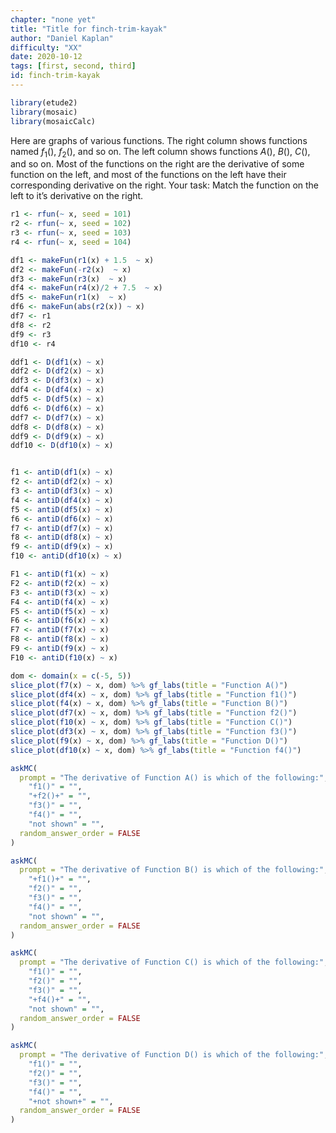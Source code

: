 ```yaml
---
chapter: "none yet"
title: "Title for finch-trim-kayak"
author: "Daniel Kaplan"
difficulty: "XX"
date: 2020-10-12 
tags: [first, second, third]
id: finch-trim-kayak
---
```


```r
library(etude2)
library(mosaic)
library(mosaicCalc)
```

Here are graphs of various functions. The right column shows functions named $f_1()$, $f_2()$, and so on. The left column shows functions $A()$, $B()$, $C()$, and so on. Most of the functions on the right are the derivative of some function on the left, and most of the functions on the left have their corresponding derivative on the right. Your task: Match the function on the left to it's derivative on the right.


```r
r1 <- rfun(~ x, seed = 101)
r2 <- rfun(~ x, seed = 102)
r3 <- rfun(~ x, seed = 103)
r4 <- rfun(~ x, seed = 104)

df1 <- makeFun(r1(x) + 1.5  ~ x)
df2 <- makeFun(-r2(x)  ~ x)
df3 <- makeFun(r3(x)  ~ x)
df4 <- makeFun(r4(x)/2 + 7.5  ~ x)
df5 <- makeFun(r1(x)  ~ x)
df6 <- makeFun(abs(r2(x)) ~ x)
df7 <- r1
df8 <- r2
df9 <- r3
df10 <- r4

ddf1 <- D(df1(x) ~ x)
ddf2 <- D(df2(x) ~ x)
ddf3 <- D(df3(x) ~ x)
ddf4 <- D(df4(x) ~ x)
ddf5 <- D(df5(x) ~ x)
ddf6 <- D(df6(x) ~ x)
ddf7 <- D(df7(x) ~ x)
ddf8 <- D(df8(x) ~ x)
ddf9 <- D(df9(x) ~ x)
ddf10 <- D(df10(x) ~ x)


f1 <- antiD(df1(x) ~ x)
f2 <- antiD(df2(x) ~ x)
f3 <- antiD(df3(x) ~ x)
f4 <- antiD(df4(x) ~ x)
f5 <- antiD(df5(x) ~ x)
f6 <- antiD(df6(x) ~ x)
f7 <- antiD(df7(x) ~ x)
f8 <- antiD(df8(x) ~ x)
f9 <- antiD(df9(x) ~ x)
f10 <- antiD(df10(x) ~ x)

F1 <- antiD(f1(x) ~ x)
F2 <- antiD(f2(x) ~ x)
F3 <- antiD(f3(x) ~ x)
F4 <- antiD(f4(x) ~ x)
F5 <- antiD(f5(x) ~ x)
F6 <- antiD(f6(x) ~ x)
F7 <- antiD(f7(x) ~ x)
F8 <- antiD(f8(x) ~ x)
F9 <- antiD(f9(x) ~ x)
F10 <- antiD(f10(x) ~ x)
```


```r
dom <- domain(x = c(-5, 5))
slice_plot(f7(x) ~ x, dom) %>% gf_labs(title = "Function A()")
slice_plot(df4(x) ~ x, dom) %>% gf_labs(title = "Function f1()") 
slice_plot(f4(x) ~ x, dom) %>% gf_labs(title = "Function B()")
slice_plot(df7(x) ~ x, dom) %>% gf_labs(title = "Function f2()")
slice_plot(f10(x) ~ x, dom) %>% gf_labs(title = "Function C()")
slice_plot(df3(x) ~ x, dom) %>% gf_labs(title = "Function f3()")
slice_plot(f9(x) ~ x, dom) %>% gf_labs(title = "Function D()")
slice_plot(df10(x) ~ x, dom) %>% gf_labs(title = "Function f4()")
```

```r
askMC(
  prompt = "The derivative of Function A() is which of the following:",
    "f1()" = "",
    "+f2()+" = "",
    "f3()" = "",
    "f4()" = "",
    "not shown" = "",
  random_answer_order = FALSE
)
```


```r
askMC(
  prompt = "The derivative of Function B() is which of the following:",
    "+f1()+" = "",
    "f2()" = "",
    "f3()" = "",
    "f4()" = "",
    "not shown" = "",
  random_answer_order = FALSE
)
```

```r
askMC(
  prompt = "The derivative of Function C() is which of the following:",
    "f1()" = "",
    "f2()" = "",
    "f3()" = "",
    "+f4()+" = "",
    "not shown" = "",
  random_answer_order = FALSE
)
```

```r
askMC(
  prompt = "The derivative of Function D() is which of the following:",
    "f1()" = "",
    "f2()" = "",
    "f3()" = "",
    "f4()" = "",
    "+not shown+" = "",
  random_answer_order = FALSE
)
```




